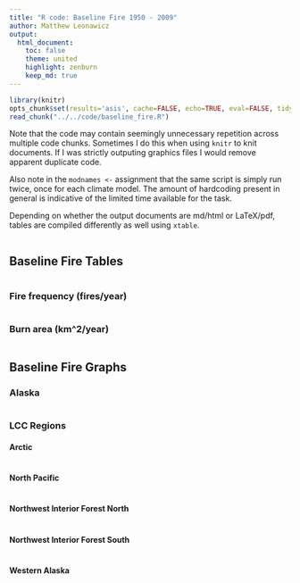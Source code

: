 ```yaml
---
title: "R code: Baseline Fire 1950 - 2009"
author: Matthew Leonawicz
output:
  html_document:
    toc: false
    theme: united
    highlight: zenburn
    keep_md: true
---
```


```r
library(knitr)
opts_chunk$set(results='asis', cache=FALSE, echo=TRUE, eval=FALSE, tidy=TRUE, message=FALSE, warning=FALSE)
read_chunk("../../code/baseline_fire.R")
```

Note that the code may contain seemingly unnecessary repetition across multiple code chunks.
Sometimes I do this when using `knitr` to knit documents.
If I was strictly outputing graphics files I would remove apparent duplicate code.

Also note in the `modnames <-` assignment that the same script is simply run twice, once for each climate model.
The amount of hardcoding present in general is indicative of the limited time available for the task.

Depending on whether the output documents are md/html or LaTeX/pdf, tables are compiled differently as well using `xtable`.

```r
```

## Baseline Fire Tables
```r
```

### Fire frequency (fires/year)
```r
```

### Burn area (km^2/year)
```r
```

## Baseline Fire Graphs
### Alaska
```r
```

### LCC Regions
#### Arctic
```r
```

#### North Pacific
```r
```

#### Northwest Interior Forest North
```r
```

#### Northwest Interior Forest South
```r
```

#### Western Alaska
```r
```

